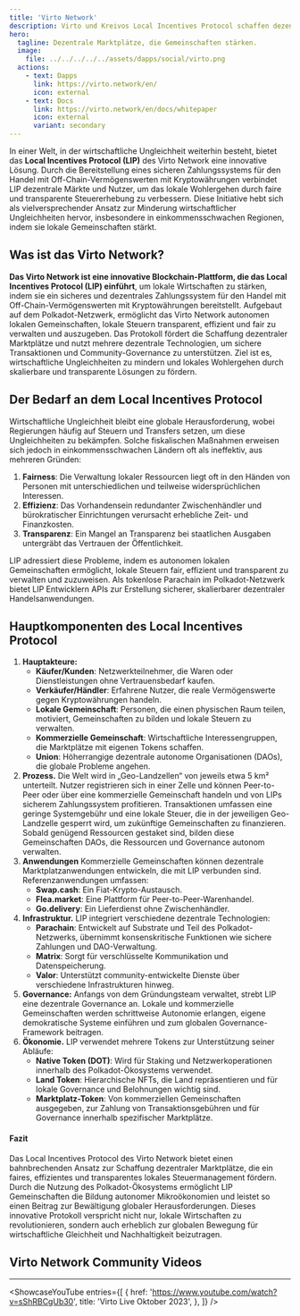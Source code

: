```yaml
---
title: 'Virto Network'
description: Virto und Kreivos Local Incentives Protocol schaffen dezentrale Marktplätze, die Gemeinschaften durch ein transparentes lokales Steuermanagement stärken.
hero:
  tagline: Dezentrale Marktplätze, die Gemeinschaften stärken.
  image: 
    file: ../../../../../assets/dapps/social/virto.png
  actions:
    - text: Dapps
      link: https://virto.network/en/
      icon: external
    - text: Docs
      link: https://virto.network/en/docs/whitepaper
      icon: external
      variant: secondary
---
```



In einer Welt, in der wirtschaftliche Ungleichheit weiterhin besteht, bietet das **Local Incentives Protocol (LIP)** des Virto Network eine innovative Lösung. 
Durch die Bereitstellung eines sicheren Zahlungssystems für den Handel mit Off-Chain-Vermögenswerten mit Kryptowährungen verbindet LIP dezentrale Märkte und Nutzer, um das lokale Wohlergehen durch faire und transparente Steuererhebung zu verbessern. 
Diese Initiative hebt sich als vielversprechender Ansatz zur Minderung wirtschaftlicher Ungleichheiten hervor, insbesondere in einkommensschwachen Regionen, indem sie lokale Gemeinschaften stärkt.

## Was ist das Virto Network?
**Das Virto Network ist eine innovative Blockchain-Plattform, die das Local Incentives Protocol (LIP) einführt**, um lokale Wirtschaften zu stärken, indem sie ein sicheres und dezentrales Zahlungssystem für den Handel mit Off-Chain-Vermögenswerten mit Kryptowährungen bereitstellt. 
Aufgebaut auf dem Polkadot-Netzwerk, ermöglicht das Virto Network autonomen lokalen Gemeinschaften, lokale Steuern transparent, effizient und fair zu verwalten und auszugeben. 
Das Protokoll fördert die Schaffung dezentraler Marktplätze und nutzt mehrere dezentrale Technologien, um sichere Transaktionen und Community-Governance zu unterstützen. Ziel ist es, wirtschaftliche Ungleichheiten zu mindern und lokales Wohlergehen durch skalierbare und transparente Lösungen zu fördern.

## Der Bedarf an dem Local Incentives Protocol
Wirtschaftliche Ungleichheit bleibt eine globale Herausforderung, wobei Regierungen häufig auf Steuern und Transfers setzen, um diese Ungleichheiten zu bekämpfen. 
Solche fiskalischen Maßnahmen erweisen sich jedoch in einkommensschwachen Ländern oft als ineffektiv, aus mehreren Gründen:
1. **Fairness**: Die Verwaltung lokaler Ressourcen liegt oft in den Händen von Personen mit unterschiedlichen und teilweise widersprüchlichen Interessen.
2. **Effizienz**: Das Vorhandensein redundanter Zwischenhändler und bürokratischer Einrichtungen verursacht erhebliche Zeit- und Finanzkosten.
3. **Transparenz**: Ein Mangel an Transparenz bei staatlichen Ausgaben untergräbt das Vertrauen der Öffentlichkeit.

LIP adressiert diese Probleme, indem es autonomen lokalen Gemeinschaften ermöglicht, lokale Steuern fair, effizient und transparent zu verwalten und zuzuweisen. 
Als tokenlose Parachain im Polkadot-Netzwerk bietet LIP Entwicklern APIs zur Erstellung sicherer, skalierbarer dezentraler Handelsanwendungen.

## Hauptkomponenten des Local Incentives Protocol
1. **Hauptakteure:**
    - **Käufer/Kunden**: Netzwerkteilnehmer, die Waren oder Dienstleistungen ohne Vertrauensbedarf kaufen.
    - **Verkäufer/Händler**: Erfahrene Nutzer, die reale Vermögenswerte gegen Kryptowährungen handeln.
    - **Lokale Gemeinschaft**: Personen, die einen physischen Raum teilen, motiviert, Gemeinschaften zu bilden und lokale Steuern zu verwalten.
    - **Kommerzielle Gemeinschaft**: Wirtschaftliche Interessengruppen, die Marktplätze mit eigenen Tokens schaffen.
    - **Union**: Höherrangige dezentrale autonome Organisationen (DAOs), die globale Probleme angehen.
2. **Prozess.** Die Welt wird in „Geo-Landzellen“ von jeweils etwa 5 km² unterteilt. Nutzer registrieren sich in einer Zelle und können Peer-to-Peer oder über eine kommerzielle Gemeinschaft handeln und von LIPs sicherem Zahlungssystem profitieren. Transaktionen umfassen eine geringe Systemgebühr und eine lokale Steuer, die in der jeweiligen Geo-Landzelle gesperrt wird, um zukünftige Gemeinschaften zu finanzieren. Sobald genügend Ressourcen gestaket sind, bilden diese Gemeinschaften DAOs, die Ressourcen und Governance autonom verwalten.
3. **Anwendungen** Kommerzielle Gemeinschaften können dezentrale Marktplatzanwendungen entwickeln, die mit LIP verbunden sind. Referenzanwendungen umfassen:
    - **Swap.cash**: Ein Fiat-Krypto-Austausch.
    - **Flea.market**: Eine Plattform für Peer-to-Peer-Warenhandel.
    - **Go.delivery**: Ein Lieferdienst ohne Zwischenhändler.
4. **Infrastruktur.** LIP integriert verschiedene dezentrale Technologien:
    - **Parachain**: Entwickelt auf Substrate und Teil des Polkadot-Netzwerks, übernimmt konsenskritische Funktionen wie sichere Zahlungen und DAO-Verwaltung.
    - **Matrix**: Sorgt für verschlüsselte Kommunikation und Datenspeicherung.
    - **Valor**: Unterstützt community-entwickelte Dienste über verschiedene Infrastrukturen hinweg.
5. **Governance:**
Anfangs von dem Gründungsteam verwaltet, strebt LIP eine dezentrale Governance an. Lokale und kommerzielle Gemeinschaften werden schrittweise Autonomie erlangen, eigene demokratische Systeme einführen und zum globalen Governance-Framework beitragen.
6. **Ökonomie.** LIP verwendet mehrere Tokens zur Unterstützung seiner Abläufe:
    - **Native Token (DOT)**: Wird für Staking und Netzwerkoperationen innerhalb des Polkadot-Ökosystems verwendet.
    - **Land Token**: Hierarchische NFTs, die Land repräsentieren und für lokale Governance und Belohnungen wichtig sind.
    - **Marktplatz-Token**: Von kommerziellen Gemeinschaften ausgegeben, zur Zahlung von Transaktionsgebühren und für Governance innerhalb spezifischer Marktplätze.

#### Fazit
Das Local Incentives Protocol des Virto Network bietet einen bahnbrechenden Ansatz zur Schaffung dezentraler Marktplätze, die ein faires, effizientes und transparentes lokales Steuermanagement fördern. 
Durch die Nutzung des Polkadot-Ökosystems ermöglicht LIP Gemeinschaften die Bildung autonomer Mikroökonomien und leistet so einen Beitrag zur Bewältigung globaler Herausforderungen. 
Dieses innovative Protokoll verspricht nicht nur, lokale Wirtschaften zu revolutionieren, sondern auch erheblich zur globalen Bewegung für wirtschaftliche Gleichheit und Nachhaltigkeit beizutragen.

## Virto Network Community Videos
------------
<ShowcaseYouTube
  entries={[
        {
        href: 'https://www.youtube.com/watch?v=sShRBCgUb30',
      title: 'Virto Live Oktober 2023',
    },
  ]} />
